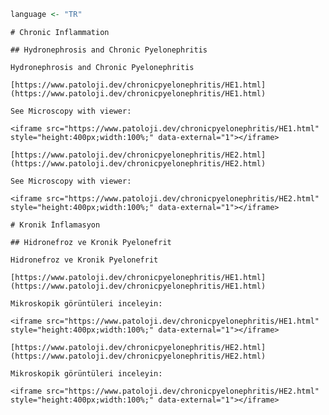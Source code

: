 ```r
language <- "TR"
```

```asis

# Chronic Inflammation

## Hydronephrosis and Chronic Pyelonephritis

Hydronephrosis and Chronic Pyelonephritis

[https://www.patoloji.dev/chronicpyelonephritis/HE1.html](https://www.patoloji.dev/chronicpyelonephritis/HE1.html)

See Microscopy with viewer: 

<iframe src="https://www.patoloji.dev/chronicpyelonephritis/HE1.html" style="height:400px;width:100%;" data-external="1"></iframe>

[https://www.patoloji.dev/chronicpyelonephritis/HE2.html](https://www.patoloji.dev/chronicpyelonephritis/HE2.html)

See Microscopy with viewer: 

<iframe src="https://www.patoloji.dev/chronicpyelonephritis/HE2.html" style="height:400px;width:100%;" data-external="1"></iframe>

```

```asis
# Kronik İnflamasyon

## Hidronefroz ve Kronik Pyelonefrit

Hidronefroz ve Kronik Pyelonefrit

[https://www.patoloji.dev/chronicpyelonephritis/HE1.html](https://www.patoloji.dev/chronicpyelonephritis/HE1.html)

Mikroskopik görüntüleri inceleyin:

<iframe src="https://www.patoloji.dev/chronicpyelonephritis/HE1.html" style="height:400px;width:100%;" data-external="1"></iframe>

[https://www.patoloji.dev/chronicpyelonephritis/HE2.html](https://www.patoloji.dev/chronicpyelonephritis/HE2.html)

Mikroskopik görüntüleri inceleyin:

<iframe src="https://www.patoloji.dev/chronicpyelonephritis/HE2.html" style="height:400px;width:100%;" data-external="1"></iframe>

```
